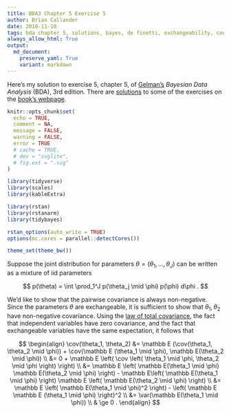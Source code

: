 ```yaml
---
title: BDA3 Chapter 5 Exercise 5
author: Brian Callander
date: 2018-11-10
tags: bda chapter 5, solutions, bayes, de finetti, exchangeability, counter example
always_allow_html: True
output:
  md_document:
    preserve_yaml: True
    variant: markdown
---
```


Here's my solution to exercise 5, chapter 5, of
[Gelman's](https://andrewgelman.com/) *Bayesian Data Analysis* (BDA),
3rd edition. There are
[solutions](http://www.stat.columbia.edu/~gelman/book/solutions.pdf) to
some of the exercises on the [book's
webpage](http://www.stat.columbia.edu/~gelman/book/).

<!--more-->
<div style="display:none">

$\DeclareMathOperator{\dbinomial}{Binomial}
  \DeclareMathOperator{\dbern}{Bernoulli}
  \DeclareMathOperator{\dpois}{Poisson}
  \DeclareMathOperator{\dnorm}{Normal}
  \DeclareMathOperator{\dt}{t}
  \DeclareMathOperator{\dcauchy}{Cauchy}
  \DeclareMathOperator{\dexponential}{Exp}
  \DeclareMathOperator{\duniform}{Uniform}
  \DeclareMathOperator{\dgamma}{Gamma}
  \DeclareMathOperator{\dinvgamma}{InvGamma}
  \DeclareMathOperator{\invlogit}{InvLogit}
  \DeclareMathOperator{\dinvchi}{InvChi2}
  \DeclareMathOperator{\dsinvchi}{SInvChi2}
  \DeclareMathOperator{\dchi}{Chi2}
  \DeclareMathOperator{\dnorminvchi}{NormInvChi2}
  \DeclareMathOperator{\logit}{Logit}
  \DeclareMathOperator{\ddirichlet}{Dirichlet}
  \DeclareMathOperator{\dbeta}{Beta}
  \DeclareMathOperator{\cov}{Cov}
  \DeclareMathOperator{\var}{Var}$

</div>

```r
knitr::opts_chunk$set(
  echo = TRUE,
  comment = NA,
  message = FALSE,
  warning = FALSE,
  error = TRUE
  # cache = TRUE,
  # dev = "svglite",
  # fig.ext = ".svg" 
)

library(tidyverse)
library(scales)
library(kableExtra)

library(rstan)
library(rstanarm)
library(tidybayes)

rstan_options(auto_write = TRUE)
options(mc.cores = parallel::detectCores())

theme_set(theme_bw())

```

Suppose the joint distribution for parameters $\theta = (\theta_1, \dotsc, \theta_J)$  can be written as a mixture of iid parameters

$$
p(\theta)
=
\int \prod_1^J p(\theta_j \mid \phi) p(\phi) d\phi
.
$$

We'd like to show that the pairwise covariance is always non-negative. Since the parameters $\theta$ are exchangeable, it is sufficient to show that $\theta_1, \theta_2$ have non-negative covariance. Using the [law of total covariance](https://en.wikipedia.org/wiki/Law_of_total_covariance), the fact that independent variables have zero covariance, and the fact that exchangeable variables have the same expectation, it follows that

$$
\begin{align}
  \cov(\theta_1, \theta_2)
  &=
  \mathbb E (\cov(\theta_1, \theta_2 \mid \phi)) + \cov(\mathbb E (\theta_1 \mid \phi), \mathbb E(\theta_2 \mid \phi))
  \\
  &=
  0 + \mathbb E \left( \cov \left( \theta_1 \mid \phi, \theta_2 \mid \phi \right) \right)
  \\
  &=
  \mathbb E \left( \mathbb E(\theta_1 \mid \phi) \mathbb E(\theta_2 \mid \phi) \right)
  - 
  \mathbb E\left( \mathbb E(\theta_1 \mid \phi) \right) \mathbb E \left( \mathbb E(\theta_2 \mid \phi) \right)
  \\
  &=
  \mathbb E \left( \mathbb E(\theta_1 \mid \phi)^2 \right)
  -
  \left( \mathbb E \mathbb E (\theta_1 \mid \phi) \right)^2
  \\
  &=
  \var(\mathbb E(\theta_1 \mid \phi))
  \\
  &
  \ge
  0
  .
\end{align}
$$